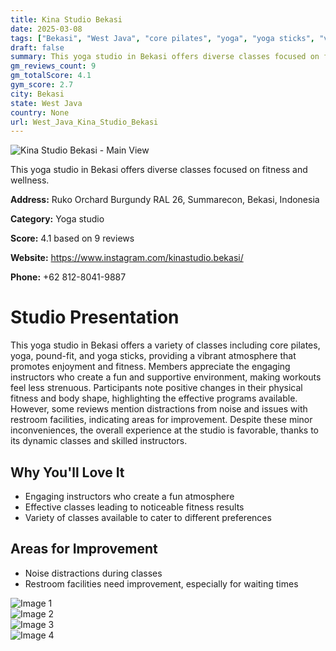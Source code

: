 ```yaml
---
title: Kina Studio Bekasi
date: 2025-03-08
tags: ["Bekasi", "West Java", "core pilates", "yoga", "yoga sticks", "vibrant atmosphere", "Bekasi"]  
draft: false
summary: This yoga studio in Bekasi offers diverse classes focused on fitness and wellness.
gm_reviews_count: 9
gm_totalScore: 4.1
gym_score: 2.7
city: Bekasi
state: West Java
country: None
url: West_Java_Kina_Studio_Bekasi
---
```


<div className="aspect-[16/9] relative my-8">
  <img 
    src="https://lh5.googleusercontent.com/p/AF1QipNZvvup_ep_eZyBjm6gZ1jsCrAGLqyhYDrR8lq_=w1920-h1080-k-no"
    alt="Kina Studio Bekasi - Main View"
    className="object-cover absolute inset-0 w-full h-full rounded-lg"
  />
</div>

This yoga studio in Bekasi offers diverse classes focused on fitness and wellness.

**Address:** Ruko Orchard Burgundy RAL 26, Summarecon, Bekasi, Indonesia

**Category:** Yoga studio

**Score:** 4.1 based on 9 reviews

**Website:** https://www.instagram.com/kinastudio.bekasi/

**Phone:** +62 812-8041-9887

# Studio Presentation

This yoga studio in Bekasi offers a variety of classes including core pilates, yoga, pound-fit, and yoga sticks, providing a vibrant atmosphere that promotes enjoyment and fitness. Members appreciate the engaging instructors who create a fun and supportive environment, making workouts feel less strenuous. Participants note positive changes in their physical fitness and body shape, highlighting the effective programs available. However, some reviews mention distractions from noise and issues with restroom facilities, indicating areas for improvement. Despite these minor inconveniences, the overall experience at the studio is favorable, thanks to its dynamic classes and skilled instructors.

## Why You'll Love It

- Engaging instructors who create a fun atmosphere
- Effective classes leading to noticeable fitness results
- Variety of classes available to cater to different preferences

## Areas for Improvement

- Noise distractions during classes
- Restroom facilities need improvement, especially for waiting times

<div className="grid grid-cols-1 xl:grid-cols-2 gap-4 my-8">
<div className="aspect-[4/3] relative"><img src="https://lh5.googleusercontent.com/p/AF1QipMT3BujaIr-ecBCubeBn45hwRQsvSOjc-FwT9CI=w1920-h1080-k-no" alt="Image 1" className="object-cover absolute inset-0 w-full h-full rounded-lg" /></div>
<div className="aspect-[4/3] relative"><img src="https://lh5.googleusercontent.com/p/AF1QipMOk_9O-SLVtP-xFBPodzKCVptCMw1a7eep8qgf=w1920-h1080-k-no" alt="Image 2" className="object-cover absolute inset-0 w-full h-full rounded-lg" /></div>
<div className="aspect-[4/3] relative"><img src="https://lh5.googleusercontent.com/p/AF1QipM8Jp4SvEkSfd7jQuP2KSyR5Vgwn89z2Qr5YnI4=w1920-h1080-k-no" alt="Image 3" className="object-cover absolute inset-0 w-full h-full rounded-lg" /></div>
<div className="aspect-[4/3] relative"><img src="https://lh5.googleusercontent.com/p/AF1QipPq6bQvV5hqlBuzXdNan3pSXYvQtZO8Luz8abut=w1920-h1080-k-no" alt="Image 4" className="object-cover absolute inset-0 w-full h-full rounded-lg" /></div>
</div>